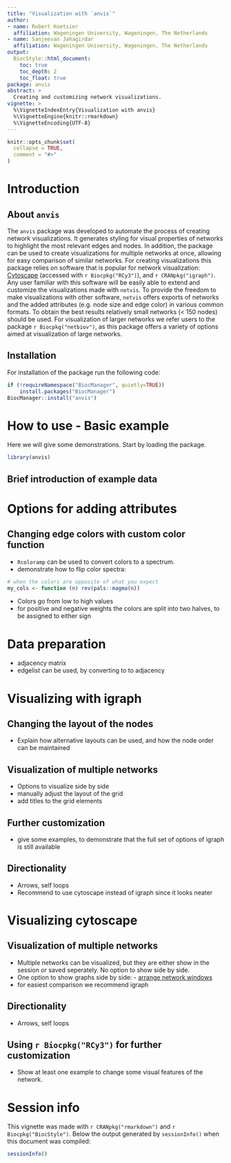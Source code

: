 ```yaml
---
title: "Visualization with `anvis`"
author:
- name: Robert Koetsier
  affiliation: Wageningen University, Wageningen, The Netherlands
- name: Sanjeevan Jahagirdar
  affiliation: Wageningen University, Wageningen, The Netherlands
output: 
  BiocStyle::html_document:
    toc: true
    toc_depth: 2
    toc_float: true
package: anvis
abstract: >
  Creating and customizing network visualizations.
vignette: >
  %\VignetteIndexEntry{Visualization with anvis}
  %\VignetteEngine{knitr::rmarkdown}
  %\VignetteEncoding{UTF-8}
---
```


```r
knitr::opts_chunk$set(
  collapse = TRUE,
  comment = "#>"
)
```

# Introduction 

## About `anvis`

The `anvis` package was developed to automate the process of creating network visualizations. It generates styling for visual properties of networks to highlight the most relevant edges and nodes. In addition, the package can be used to create visualizations for multiple networks at once, allowing for easy comparison of similar networks. For creating visualizations this package relies on software that is popular for network visualization: [Cytoscape](https://cytoscape.org/) (accessed with `r Biocpkg("RCy3")`), and `r CRANpkg("igraph")`. Any user familiar with this software will be easily able to extend and customize the visualizations made with `netvis`. To provide the freedom to make visualizations with other software, `netvis` offers exports of networks and the added attributes (e.g. node size and edge color) in various common formats. To obtain the best results relatively small networks (< 150 nodes) should be used. For visualization of larger networks we refer users to the package `r Biocpkg("netbiov")`, as this package offers a variety of options aimed at visualization of large networks. 

## Installation

For installation of the package run the following code:

```r
if (!requireNamespace("BiocManager", quietly=TRUE))
    install.packages("BiocManager")
BiocManager::install("anvis")
```


# How to use - Basic example

Here we will give some demonstrations. Start by loading the package.

```r
library(anvis)
```

## Brief introduction of example data

# Options for adding attributes 

## Changing edge colors with custom color function

* `Rcoloramp` can be used to convert colors to a spectrum. 
* demonstrate how to flip color spectra: 

```r
# when the colors are opposite of what you expect
my_cols <- function (n) rev(pals::magma(n))
```

* Colors go from low to high values
* for positive and negative weights the colors are split into two halves, to be assigned to either sign

# Data preparation

* adjacency matrix
* edgelist can be used, by converting to to adjacency 

# Visualizing with igraph

## Changing the layout of the nodes

* Explain how alternative layouts can be used, and how the node order can be maintained

## Visualization of multiple networks

* Options to visualize side by side
* manually adjust the layout of the grid
* add titles to the grid elements

## Further customization

* give some examples, to demonstrate that the full set of options of igraph is still available

## Directionality

* Arrows, self loops
* Recommend to use cytoscape instead of igraph since it looks neater

# Visualizing cytoscape

## Visualization of multiple networks

* Multiple networks can be visualized, but they are either show in the session or saved seperately. No option to show side by side. 
* One option to show graphs side by side: - [arrange network windows](http://manual.cytoscape.org/en/stable/Quick_Tour_of_Cytoscape.html#:~:text=Arrange%20Network%20Windows)
* for easiest comparison we recommend igraph

## Directionality

* Arrows, self loops

## Using `r Biocpkg("RCy3")` for further customization

* Show at least one example to change some visual features of the network. 

# Session info

This vignette was made with `r CRANpkg("rmarkdown")` and `r Biocpkg("BiocStyle")`. Below the output generated by `sessionInfo()` when this document was compiled:

```r
sessionInfo()
```


